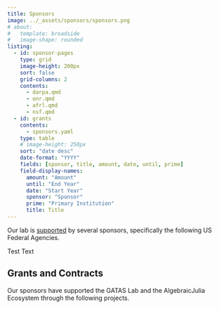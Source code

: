 ```yaml
---
title: Sponsors 
image: ../_assets/sponsors/sponsors.png
# about:
#   template: broadside
#   image-shape: rounded
listing:
  - id: sponsor-pages
    type: grid
    image-height: 200px
    sort: false
    grid-columns: 2
    contents:
      - darpa.qmd
      - onr.qmd
      - afrl.qmd
      - nsf.qmd
  - id: grants
    contents: 
      - sponsors.yaml
    type: table
    # image-height: 250px
    sort: "date desc"
    date-format: "YYYY"
    fields: [sponsor, title, amount, date, until, prime]
    field-display-names: 
      amount: "Amount"
      until: "End Year"
      date: "Start Year"
      sponsor: "Sponsor"
      prime: "Primary Institution"
      title: Title
---
```


:::{#hero-heading}

Our lab is [supported](sponsors/sponsors.qmd) by several sponsors, specifically the following US Federal Agencies.
:::

Test Text

:::{#sponsor-pages}
:::

## Grants and Contracts

Our sponsors have supported the GATAS Lab and the AlgebraicJulia Ecosystem through the following projects.

:::{#grants}
:::